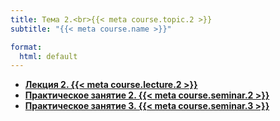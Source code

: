 ```yaml
---
title: Тема 2.<br>{{< meta course.topic.2 >}}
subtitle: "{{< meta course.name >}}"

format:
  html: default
---
```


- [**Лекция 2. {{< meta course.lecture.2 >}}**](lecture-02/index.qmd)
- [**Практическое занятие 2. {{< meta course.seminar.2 >}}**](seminar-02/index.qmd)
- [**Практическое занятие 3. {{< meta course.seminar.3 >}}**](seminar-03/index.qmd)
